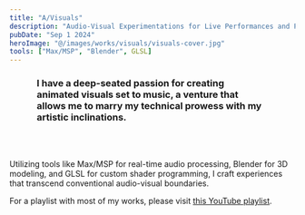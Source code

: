 ```yaml
---
title: "A/Visuals"
description: "Audio-Visual Experimentations for Live Performances and Processed Video: Unlocking Profound Experiences Through Multi-Sensory Engagement"
pubDate: "Sep 1 2024"
heroImage: "@/images/works/visuals/visuals-cover.jpg"
tools: ["Max/MSP", "Blender", GLSL]
---
```



<h3 style="padding: 0 3rem 3rem 3rem;">I have a deep-seated passion for creating animated visuals set to music, a venture that allows me to marry my technical prowess with my artistic inclinations.</h3>

<YouTube id="https://www.youtube.com/watch?v=rqg9pFlV-0s" />

<YouTube id="https://www.youtube.com/watch?v=52EWlBICt0g" />
<YouTube id="https://www.youtube.com/watch?v=JaCYhXQYDKg" />

Utilizing tools like Max/MSP for real-time audio processing, Blender for 3D modeling, and GLSL for custom shader programming, I craft experiences that transcend conventional audio-visual boundaries.

<YouTube id="https://www.youtube.com/watch?v=rsTxcpujBLc" />

For a playlist with most of my works, please visit [this YouTube playlist](https://www.youtube.com/playlist?list=PLNgUiXAsdpaVbq6BO8H0ZVS20h0A_o_2F).

<YouTube id="https://www.youtube.com/watch?v=0Fao44RImkQ" />

